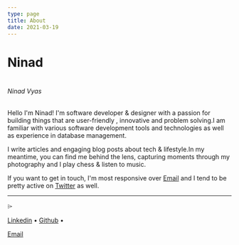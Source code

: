 ```yaml
---
type: page
title: About
date: 2021-03-19
---
```



# Ninad
<h1><h6 className='title'>Ninad Vyas</h6></h1>
Hello I'm Ninad! I'm software developer & designer with a passion for building things that are user-friendly , innovative and problem solving.I am familiar with various software development tools and technologies as well as experience in database management.

I write articles and engaging blog posts about tech & lifestyle.In my meantime, you can find me behind the lens, capturing moments through my photography and
I play chess & listen to music.

If you want to get in touch, I'm most responsive over <a className='anchor' href="mailto:ninadvyas07@gmail.com">Email</a> and I tend to be pretty active on [Twitter](https://github.com/NinadVyas) as well.

---
<div className='social'>
 <span>⌲</span>

<a href="https://www.linkedin.com/in/ninad-vyas-b767491a3/">Linkedin</a>
 <span>•</span>
 <a href="https://github.com/NinadVyas">Github</a>
  <span>•</span>

 <a className='anchor' href="mailto:ninadvyas07@gmail.com">Email</a>
</div>

